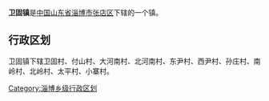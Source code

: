 '''卫固镇'''是[[中华人民共和国|中国]][[山东省|山东省]][[淄博市|淄博市]][[张店区|张店区]]下辖的一个镇。

== 行政区划 ==

卫固镇下辖卫固村、付山村、大河南村、北河南村、东尹村、西尹村、孙庄村、南岭村、北岭村、太平村、小寨村。

{{山东小作品}}

{{张店区行政区划}}

[[Category:淄博乡级行政区划|Category:淄博乡级行政区划]]